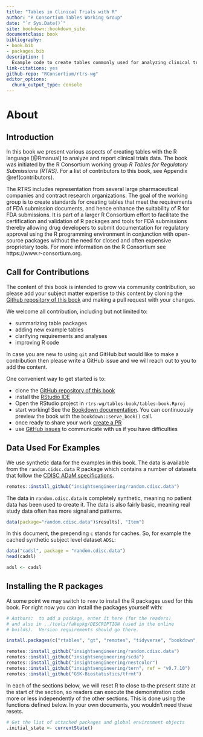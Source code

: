 ```yaml
--- 
title: "Tables in Clinical Trials with R"
author: "R Consortium Tables Working Group"
date: "`r Sys.Date()`"
site: bookdown::bookdown_site
documentclass: book
bibliography:
- book.bib
- packages.bib
description: |
  Example code to create tables commonly used for analyzing clinical trials data.
link-citations: yes
github-repo: "RConsortium/rtrs-wg"
editor_options:
  chunk_output_type: console
---
```


# About

## Introduction

In this book we present various aspects of creating tables with the R language [@Rmanual]
to analyze and report clinical trials data. The book was initiated by the
R Consortium working group *R Tables for Regulatory Submissions (RTRS)*.  For a list of contributors to this book, see Appendix \@ref(contributors).

The RTRS includes
representation from several large pharmaceutical companies and contract research organizations.
The goal
of the working group is to create standards for creating tables that meet the
requirements of FDA submission documents, and hence enhance the suitability of R
for FDA submissions. It is part of a larger R Consortium effort to facilitate
the certification and validation of R packages and tools for FDA submissions
thereby allowing drug developers to submit documentation for regulatory approval
using the R programming environment in conjunction with open-source packages
without the need for closed and often expensive proprietary tools.
For more information on the R Consortium see https://www.r-consortium.org.

## Call for Contributions

The content of this book is intended to grow via community contribution, so please
add your subject matter expertise to this content by cloning the [Github repository of this book](https://github.com/RConsortium/rtrs-wg) and making a pull request with your changes.

We welcome all contribution, including but not limited to:

 - summarizing table packages 
 - adding new example tables
 - clarifying requirements and analyses
 - improving R code

In case you are new to using `git` and GitHub but would like to make a
contribution then please write a GitHub issue and we will reach out to you to
add the content.

One convenient way to get started is to:

  - clone the [GitHub repository of this book](https://github.com/RConsortium/rtrs-wg)
  - install the [RStudio IDE](https://www.rstudio.com/products/rstudio/download/)
  - Open the RStudio project in `rtrs-wg/tables-book/tables-book.Rproj`
  - start working! See the [Bookdown documentation](https://bookdown.org/yihui/bookdown/).  You can 
continuously preview the book with the `bookdown::serve_book()` call.
  - once ready to share your work [create a PR](https://docs.github.com/en/pull-requests/collaborating-with-pull-requests/proposing-changes-to-your-work-with-pull-requests/creating-a-pull-request)
  - use [GitHub issues](https://github.com/RConsortium/rtrs-wg/issues) to communicate with us if you have difficulties


## Data Used For Examples

We use synthetic data for the examples in this book. The data is available from the
`random.cidsc.data` R package which contains a number of datasets that follow the 
[CDISC ADaM specifications](https://www.cdisc.org/standards/foundational/adam).

```r
remotes::install_github("insightsengineering/random.cdisc.data")
```

The data in `random.cdisc.data` is completely synthetic, meaning no patient data
has been used to create it. The data is also fairly basic, meaning real study 
data often has more signal and patterns.

```r
data(package="random.cdisc.data")$results[, "Item"]
```

In this document, the prepending `c` stands for caches. So, for example the cached 
synthetic subject level dataset `ADSL`:

```r
data("cadsl", package = "random.cdisc.data")
head(cadsl)

adsl <- cadsl
```

## Installing the R packages

At some point we may switch to `renv` to install the R packages used 
for this book. For right now you can install the packages yourself with:

```r
# Authors:  to add a package, enter it here (for the readers)
# and also in ../tools/fakepkg/DESCRIPTION (used in the online
# builds).  Version requirements should go there.

install.packages(c("rtables", "gt", "remotes", "tidyverse", "bookdown", "flextable", "tables", "formatters", "tidytlg"))

remotes::install_github("insightsengineering/random.cdisc.data")
remotes::install_github("insightsengineering/scda")
remotes::install_github("insightsengineering/nestcolor")
remotes::install_github("insightsengineering/tern", ref = "v0.7.10")
remotes::install_github("GSK-Biostatistics/tfrmt")
```

In each of the sections below, we will reset R to close to the
present state at the start of the section, so readers can execute the demonstration
code more or less independently of the other sections. This is done using
the functions defined below. In your own documents, you wouldn't 
need these resets.

```r
# Get the list of attached packages and global environment objects
.initial_state <- currentState()
```

